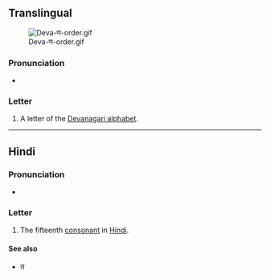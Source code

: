 {{also|प}}
{{character info}}
==Translingual==
[[File:Deva-ण-order.gif|thumb]]

===Pronunciation===
* {{IPA|mul|/ɳə/}} {{qualifier|may vary by language}}

===Letter===
{{mul-Deva|ṇa}}

# A letter of the [[Devanagari alphabet]].

----

==Hindi==

===Pronunciation===
* {{IPA|hi|/ɳə/}}

===Letter===
{{head|hi|letter}}

# The fifteenth [[consonant]] in [[Hindi]].

====See also====

* {{list:Devanagari script letters/hi}}त
